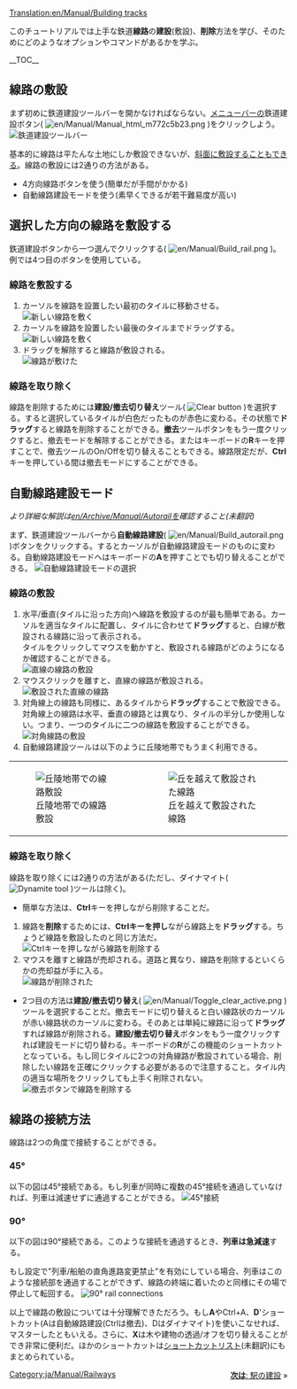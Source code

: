 [[Translation:en/Manual/Building tracks]]
{{ja/Manual/Tutorial/Navigation}}

<!-- for search bot mainly -->
このチュートリアルでは上手な鉄道'''線路'''の'''建設'''(敷設)、'''削除'''方法を学び、そのためにどのようなオプションやコマンドがあるかを学ぶ。

__TOC__
==線路の敷設==
まず初めに鉄道建設ツールバーを開かなければならない。[[en/Manual/Game interface#the-menu-bar|メニューバー]]の鉄道建設ボタン( [[File:en/Manual/Manual html m772c5b23.png]] )をクリックしよう。
[[File:en/Manual/Railroad Construction.png|none|frame|鉄道建設ツールバー]]

基本的に線路は平たんな土地にしか敷設できないが、[[en/Archive/Manual/Settings/Build on slopes|斜面に敷設する]]こともできる。線路の敷設には2通りの方法がある。

*4方向線路ボタンを使う(簡単だが手間がかかる)
*自動線路建設モードを使う(素早くできるが若干難易度が高い)

== 選択した方向の線路を敷設する ==

鉄道建設ボタンから一つ選んでクリックする( [[File:en/Manual/Build rail.png]] )。例では4つ目のボタンを使用している。

=== 線路を敷設する ===
#カーソルを線路を設置したい最初のタイルに移動させる。<br/>[[File:en/Manual/Laying track 1.png|none|frame|新しい線路を敷く]]
#カーソルを線路を設置したい最後のタイルまでドラッグする。<br/>[[File:en/Manual/Laying track 2.png|none|frame|新しい線路を敷く]]
#ドラッグを解除すると線路が敷設される。<br/>[[File:en/Manual/Laying track 3.png|none|frame|線路が敷けた]]

=== 線路を取り除く=== 
線路を削除するためには'''建設/撤去切り替え'''ツール( [[File:en/Manual/Toggle clear active.png|Clear button]] )を選択する。すると選択しているタイルが白色だったものが赤色に変わる。その状態で'''ドラッグ'''すると線路を削除することができる。'''撤去'''ツールボタンをもう一度クリックすると、撤去モードを解除することができる。またはキーボードの'''R'''キーを押すことで、撤去ツールのOn/Offを切り替えることもできる。線路限定だが、'''Ctrl'''キーを押している間は撤去モードにすることができる。

== 自動線路建設モード ==
''より詳細な解説は[[en/Archive/Manual/Autorail]]を確認すること(未翻訳)''

まず、鉄道建設ツールバーから'''自動線路建設'''( [[File:en/Manual/Build autorail.png]] )ボタンをクリックする。するとカーソルが自動線路建設モードのものに変わる。自動線路建設モードへはキーボードの'''A'''を押すことでも切り替えることができる。
[[File:en/Manual/AutorailTut1.png|none|frame|自動線路建設モードの選択]]

=== 線路の敷設 ===
#水平/垂直(タイルに沿った方向)へ線路を敷設するのが最も簡単である。カーソルを適当なタイルに配置し、タイルに合わせて'''ドラッグ'''すると、白線が敷設される線路に沿って表示される。<br/>タイルをクリックしてマウスを動かすと、敷設される線路がどのようになるか確認することができる。<br/>[[File:en/Manual/AutorailTut2.png|none|frame|直線の線路の敷設]]
#マウスクリックを離すと、直線の線路が敷設される。<br/>[[File:en/Manual/AutorailTut3.png|none|frame|敷設された直線の線路]]
#対角線上の線路も同様に、あるタイルから'''ドラッグ'''することで敷設できる。対角線上の線路は水平、垂直の線路とは異なり、タイルの半分しか使用しない。つまり、一つのタイルに二つの線路を敷設することができる。<br/>[[File:en/Manual/AutorailTut4.png|none|frame|対角線路の敷設]]
#自動線路建設ツールは以下のように丘陵地帯でもうまく利用できる。
{|
| [[File:en/Manual/AutorailTut5.png|none|frame|丘陵地帯での線路敷設]]
| [[File:en/Manual/AutorailTut6.png|none|frame|丘を越えて敷設された線路]]
|}

=== 線路を取り除く ===
線路を取り除くには2通りの方法がある(ただし、ダイナマイト( [[File:en/Manual/Clear title.png|Dynamite tool]] )ツールは除く)。

*簡単な方法は、'''Ctrl'''キーを押しながら削除することだ。

#線路を'''削除'''するためには、'''Ctrlキーを押し'''ながら線路上を'''ドラッグ'''する。ちょうど線路を敷設したのと同じ方法だ。<br/>[[File:en/Manual/AutorailTut7.png|none|frame|Ctrlキーを押しながら線路を削除する]]
#マウスを離すと線路が売却される。道路と異なり、線路を削除するといくらかの売却益が手に入る。<br/>[[File:en/Manual/AutorailTut8.png|none|frame|線路が削除された]]

*2つ目の方法は'''建設/撤去切り替え'''( [[File:en/Manual/Toggle clear active.png]] )ツールを選択することだ。撤去モードに切り替えると白い線路状のカーソルが赤い線路状のカーソルに変わる。そのあとは単純に線路に沿って'''ドラッグ'''すれば線路が削除される。'''建設/撤去切り替え'''ボタンをもう一度クリックすれば建設モードに切り替わる。キーボードの'''R'''がこの機能のショートカットとなっている。もし同じタイルに2つの対角線路が敷設されている場合、削除したい線路を正確にクリックする必要があるので注意すること。タイル内の適当な場所をクリックしても上手く削除されない。[[File:en/Manual/AutorailTut11.png|none|frame|撤去ボタンで線路を削除する]]

== 線路の接続方法 ==
線路は2つの角度で接続することができる。

===45&#176;=== 
以下の図は45&#176;接続である。もし列車が同時に複数の45&#176;接続を通過していなければ、列車は減速せずに通過することができる。
[[File:en/Manual/AutorailTut9.png|frame|none|45&#176;接続]]

===90&#176;===
以下の図は90&#176;接続である。このような接続を通過するとき、'''列車は急減速'''する。

もし設定で"列車/船舶の直角進路変更禁止"を有効にしている場合、列車はこのような接続部を通過することができず、線路の終端に着いたのと同様にその場で停止して転回する。
[[File:en/Manual/AutorailTut10.png|frame|none|90&#176; rail connections]]

以上で線路の敷設については十分理解できただろう。もし'''A'''やCtrl+A、'''D''''ショートカット(Aは自動線路建設(Ctrlは撤去)、Dはダイナマイト)を使いこなせれば、マスターしたともいえる。さらに、'''X'''は木や建物の透過/オフを切り替えることができ非常に便利だ。ほかのショートカットは[[en/Manual/Hotkeys|ショートカットリスト]](未翻訳)にもまとめられている。


<span style="float: right">[[ja/Manual/Building railway stations|'''次は''': 駅の建設]] &raquo;</span>

[[Category:ja/Manual/Railways]]